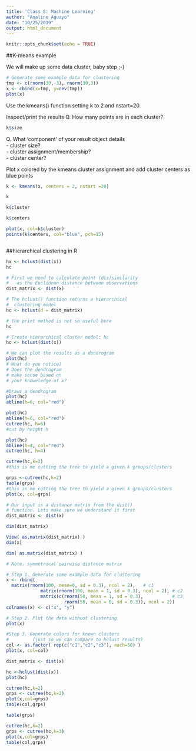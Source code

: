 ```yaml
---
title: 'Class 8: Machine Learning'
author: "Analine Aguayo"
date: "10/25/2019"
output: html_document
---
```


```r
knitr::opts_chunk$set(echo = TRUE)
```

##K-means example

We will make up some data cluster, baby step ;-)

```r
# Generate some example data for clustering 
tmp <- c(rnorm(30,-3), rnorm(30,3))
x <- cbind(x=tmp, y=rev(tmp))
plot(x)
```

Use the kmeans() function setting k to 2 and nstart=20 

Inspect/print the results 
Q. How many points are in each cluster?

```r
k$size
```

Q. What ‘component’ of your result object details       
      - cluster size?      
      - cluster assignment/membership?      
      - cluster center?

Plot x colored by the kmeans cluster assignment and add cluster centers as blue points

```r
k <- kmeans(x, centers = 2, nstart =20)
```

```r
k
```

```r
k$cluster
```

```r
k$centers
```

```r

plot(x, col=k$cluster)
points(k$centers, col="blue", pch=15)
```
```r

```
##hierarchical clustering in R
```r
hx <- hclust(dist(x))
hc
```


```r
# First we need to calculate point (dis)similarity
#   as the Euclidean distance between observations
dist_matrix <- dist(x)

# The hclust() function returns a hierarchical 
#  clustering model
hc <- hclust(d = dist_matrix)

# the print method is not so useful here
hc
```
```r
# Create hierarchical cluster model: hc
hc <- hclust(dist(x))

# We can plot the results as a dendrogram
plot(hc)
# What do you notice?
# Does the dendrogram
# make sense based on 
# your knoweledge of x?
```

```r
#Draws a dendrogram
plot(hc)
abline(h=6, col="red")
```

```r
plot(hc)
abline(h=6, col="red")
cutree(hc, h=6)
#cut by height h
```
```r
plot(hc)
abline(h=4, col="red")
cutree(hc, h=4)
```
```r
cutree(hc,k=2)
#this is me cutting the tree to yield a given k groups/clusters
```
```r
grps <-cutree(hc,k=2)
table(grps)
#this is me cutting the tree to yield a given k groups/clusters
plot(x, col=grps)
```

```r
# Our input is a distance matrix from the dist()
# function. Lets make sure we understand it first
dist_matrix <- dist(x)

dim(dist_matrix)

View( as.matrix(dist_matrix) )
dim(x)

dim( as.matrix(dist_matrix) )

# Note. symmetrical pairwise distance matrix
```

```r
# Step 1. Generate some example data for clustering
x <- rbind( 
  matrix(rnorm(100, mean=0, sd = 0.3), ncol = 2),   # c1 
             matrix(rnorm(100, mean = 1, sd = 0.3), ncol = 2), # c2 
             matrix(c(rnorm(50, mean = 1, sd = 0.3),           # c3     
                      rnorm(50, mean = 0, sd = 0.3)), ncol = 2))
colnames(x) <- c("x", "y")
```
```r
# Step 2. Plot the data without clustering
plot(x)
```

```r
#Step 3. Generate colors for known clusters 
#         (just so we can compare to hclust results)
col <- as.factor( rep(c("c1","c2","c3"), each=50) ) 
plot(x, col=col)
```
```r
dist_matrix <- dist(x)

```


```r
hc <-hclust(dist(x))
plot(hc)
```

```r
cutree(hc,k=2)
grps <- cutree(hc,k=2)
plot(x,col=grps)
table(col,grps)
```
```r
table(grps)
```

```r
cutree(hc,k=2)
grps <- cutree(hc,k=3)
plot(x,col=grps)
table(col,grps)
```

